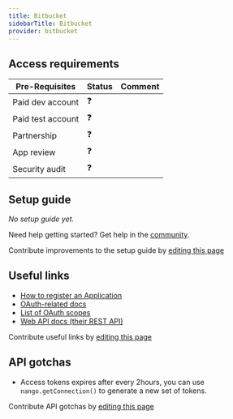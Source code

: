 ```yaml
---
title: Bitbucket
sidebarTitle: Bitbucket
provider: bitbucket
---
```



<Overview />
<PreBuiltTooling provider={providers[pageMetadata.provider]} />
<PreBuiltUseCases />

## Access requirements
| Pre-Requisites | Status | Comment|
| - | - | - |
| Paid dev account | ❓ |  |
| Paid test account | ❓ |  |
| Partnership | ❓ | |
| App review | ❓ |  |
| Security audit | ❓ | |


## Setup guide

_No setup guide yet._

<Tip>Need help getting started? Get help in the [community](https://nango.dev/slack).</Tip>

<Note>Contribute improvements to the setup guide by [editing this page](https://github.com/nangohq/nango/tree/master/docs-v2/integrations/all/bitbucket.mdx)</Note>


## Useful links

-   [How to register an Application](https://support.atlassian.com/bitbucket-cloud/docs/use-oauth-on-bitbucket-cloud/#Create-a-consumer)
-   [OAuth-related docs](https://support.atlassian.com/bitbucket-cloud/docs/use-oauth-on-bitbucket-cloud/)
-   [List of OAuth scopes](https://developer.atlassian.com/cloud/bitbucket/rest/intro/#authentication)
-   [Web API docs (their REST API)](https://developer.atlassian.com/cloud/bitbucket/rest/intro/#authentication_old)

<Note>Contribute useful links by [editing this page](https://github.com/nangohq/nango/tree/master/docs-v2/integrations/all/bitbucket.mdx)</Note>

## API gotchas

-   Access tokens expires after every 2hours, you can use `nango.getConnection()` to generate a new set of tokens.

<Note>Contribute API gotchas by [editing this page](https://github.com/nangohq/nango/tree/master/docs-v2/integrations/all/bitbucket.mdx)</Note>
